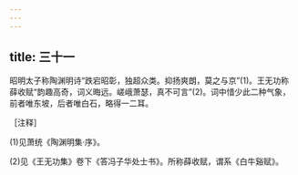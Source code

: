 ```yaml
---
---
---
```

title: 三十一
---




昭明太子称陶渊明诗“跌宕昭彰，独超众类。抑扬爽朗，莫之与京”(1)。王无功称薛收赋“韵趣高奇，词义晦远。嵯峨萧瑟，真不可言”(2)。词中惜少此二种气象，前者唯东坡，后者唯白石，略得一二耳。

［注释］

(1)见萧统《陶渊明集·序》。

(2)见《王无功集》卷下《答冯子华处士书》。所称薛收赋，谓系《白牛谿赋》。